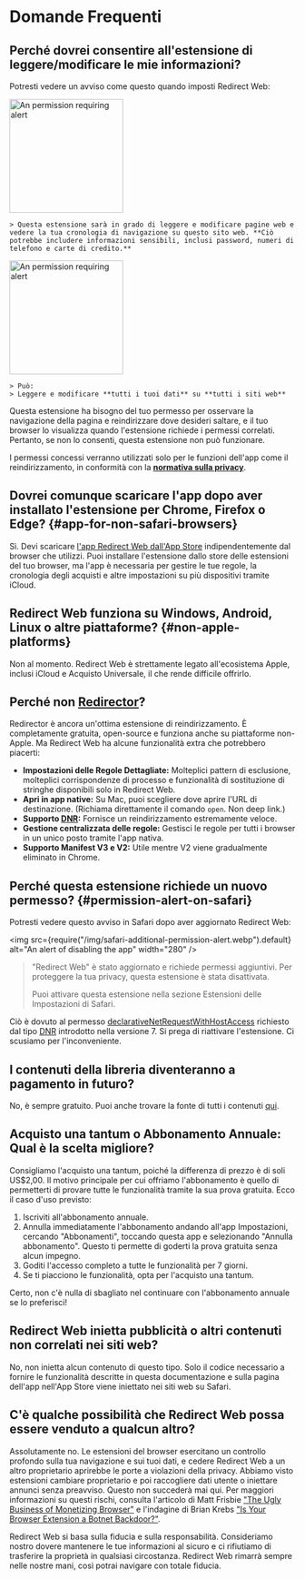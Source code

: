 
# Domande Frequenti

## Perché dovrei consentire all'estensione di leggere/modificare le mie informazioni?

Potresti vedere un avviso come questo quando imposti Redirect Web:

<IfBrowserStore stores='appStore'>
    <Image src={PermissionAlertSafari} alt="An permission requiring alert" width="200" margin="0 0 16px 0" hasShadow={true} />

    > Questa estensione sarà in grado di leggere e modificare pagine web e vedere la tua cronologia di navigazione su questo sito web. **Ciò potrebbe includere informazioni sensibili, inclusi password, numeri di telefono e carte di credito.**
</IfBrowserStore>

<IfBrowserStore stores='appStore' includes={false}>
    <Image src={PermissionAlertChrome} alt="An permission requiring alert" height="200" hasRoundedCorners={true} hasShadow={true} margin="0 0 16px 0" />

    > Può:  
    > Leggere e modificare **tutti i tuoi dati** su **tutti i siti web**
</IfBrowserStore>

Questa estensione ha bisogno del tuo permesso per osservare la navigazione della pagina e reindirizzare dove desideri saltare, e il tuo browser lo visualizza quando l'estensione richiede i permessi correlati. Pertanto, se non lo consenti, questa estensione non può funzionare.

I permessi concessi verranno utilizzati solo per le funzioni dell'app come il reindirizzamento, in conformità con la **[normativa sulla privacy](./privacy-policy)**.

## Dovrei comunque scaricare l'app dopo aver installato l'estensione per Chrome, Firefox o Edge? \{#app-for-non-safari-browsers}

Sì. Devi scaricare [l'app Redirect Web dall'App Store](https://apps.apple.com/app/id1571283503) indipendentemente dal browser che utilizzi. Puoi installare l'estensione dallo store delle estensioni del tuo browser, ma l'app è necessaria per gestire le tue regole, la cronologia degli acquisti e altre impostazioni su più dispositivi tramite iCloud.

## Redirect Web funziona su Windows, Android, Linux o altre piattaforme? \{#non-apple-platforms}

Non al momento. Redirect Web è strettamente legato all'ecosistema Apple, inclusi iCloud e Acquisto Universale, il che rende difficile offrirlo.

## Perché non [Redirector](https://github.com/einaregilsson/Redirector)?

Redirector è ancora un'ottima estensione di reindirizzamento. È completamente gratuita, open-source e funziona anche su piattaforme non-Apple. Ma Redirect Web ha alcune funzionalità extra che potrebbero piacerti:

*   **Impostazioni delle Regole Dettagliate:** Molteplici pattern di esclusione, molteplici corrispondenze di processo e funzionalità di sostituzione di stringhe disponibili solo in Redirect Web.
*   **Apri in app native:** Su Mac, puoi scegliere dove aprire l'URL di destinazione. (Richiama direttamente il comando `open`. Non deep link.)
*   **Supporto [DNR](https://blog.mozilla.org/addons/2023/05/17/declarativenetrequest-available-in-firefox/):** Fornisce un reindirizzamento estremamente veloce.
*   **Gestione centralizzata delle regole:** Gestisci le regole per tutti i browser in un unico posto tramite l'app nativa.
*   **Supporto Manifest V3 e V2:** Utile mentre V2 viene gradualmente eliminato in Chrome.

## Perché questa estensione richiede un nuovo permesso? \{#permission-alert-on-safari}

Potresti vedere questo avviso in Safari dopo aver aggiornato Redirect Web:

<img src={require("/img/safari-additional-permission-alert.webp").default} alt="An alert of disabling the app" width="280" />

> "Redirect Web" è stato aggiornato e richiede permessi aggiuntivi. Per proteggere la tua privacy, questa estensione è stata disattivata.
>
> Puoi attivare questa estensione nella sezione Estensioni delle Impostazioni di Safari.

Ciò è dovuto al permesso [declarativeNetRequestWithHostAccess](https://developer.apple.com/documentation/safariservices/safari_web_extensions/blocking_content_with_your_safari_web_extension) richiesto dal tipo [DNR](./rule-settings#type) introdotto nella versione 7. Si prega di riattivare l'estensione. Ci scusiamo per l'inconveniente.

## I contenuti della libreria diventeranno a pagamento in futuro?

No, è sempre gratuito. Puoi anche trovare la fonte di tutti i contenuti [qui](https://github.com/mshibanami/redirect-web/tree/main/library).

## Acquisto una tantum o Abbonamento Annuale: Qual è la scelta migliore?

Consigliamo l'acquisto una tantum, poiché la differenza di prezzo è di soli US$2,00.
Il motivo principale per cui offriamo l'abbonamento è quello di permetterti di provare tutte le funzionalità tramite la sua prova gratuita. Ecco il caso d'uso previsto:

1.  Iscriviti all'abbonamento annuale.
2.  Annulla immediatamente l'abbonamento andando all'app Impostazioni, cercando "Abbonamenti", toccando questa app e selezionando "Annulla abbonamento". Questo ti permette di goderti la prova gratuita senza alcun impegno.
3.  Goditi l'accesso completo a tutte le funzionalità per 7 giorni.
4.  Se ti piacciono le funzionalità, opta per l'acquisto una tantum.

Certo, non c'è nulla di sbagliato nel continuare con l'abbonamento annuale se lo preferisci!

## Redirect Web inietta pubblicità o altri contenuti non correlati nei siti web?

No, non inietta alcun contenuto di questo tipo. Solo il codice necessario a fornire le funzionalità descritte in questa documentazione e sulla pagina dell'app nell'App Store viene iniettato nei siti web su Safari.

## C'è qualche possibilità che Redirect Web possa essere venduto a qualcun altro?

Assolutamente no. Le estensioni del browser esercitano un controllo profondo sulla tua navigazione e sui tuoi dati, e cedere Redirect Web a un altro proprietario aprirebbe le porte a violazioni della privacy. Abbiamo visto estensioni cambiare proprietario e poi raccogliere dati utente o iniettare annunci senza preavviso. Questo non succederà mai qui. Per maggiori informazioni su questi rischi, consulta l'articolo di Matt Frisbie ["The Ugly Business of Monetizing Browser"](https://mattfrisbie.substack.com/p/the-ugly-business-of-monetizing-browser) e l'indagine di Brian Krebs ["Is Your Browser Extension a Botnet Backdoor?"](https://krebsonsecurity.com/2021/03/is-your-browser-extension-a-botnet-backdoor/).

Redirect Web si basa sulla fiducia e sulla responsabilità. Consideriamo nostro dovere mantenere le tue informazioni al sicuro e ci rifiutiamo di trasferire la proprietà in qualsiasi circostanza. Redirect Web rimarrà sempre nelle nostre mani, così potrai navigare con totale fiducia.